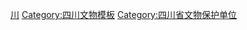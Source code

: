 [[Category:省级文物保护单位模板|川]]
[[Category:四川文物模板|Category:四川文物模板]]
[[Category:四川省文物保护单位|Category:四川省文物保护单位]]